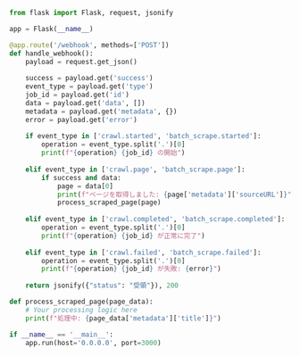 ```python Python/Flask
from flask import Flask, request, jsonify

app = Flask(__name__)

@app.route('/webhook', methods=['POST'])
def handle_webhook():
    payload = request.get_json()
    
    success = payload.get('success')
    event_type = payload.get('type')
    job_id = payload.get('id')
    data = payload.get('data', [])
    metadata = payload.get('metadata', {})
    error = payload.get('error')
    
    if event_type in ['crawl.started', 'batch_scrape.started']:
        operation = event_type.split('.')[0]
        print(f"{operation} {job_id} の開始")
        
    elif event_type in ['crawl.page', 'batch_scrape.page']:
        if success and data:
            page = data[0]
            print(f"ページを取得しました: {page['metadata']['sourceURL']}")
            process_scraped_page(page)
            
    elif event_type in ['crawl.completed', 'batch_scrape.completed']:
        operation = event_type.split('.')[0]
        print(f"{operation} {job_id} が正常に完了")
        
    elif event_type in ['crawl.failed', 'batch_scrape.failed']:
        operation = event_type.split('.')[0]
        print(f"{operation} {job_id} が失敗: {error}")
    
    return jsonify({"status": "受領"}), 200

def process_scraped_page(page_data):
    # Your processing logic here
    print(f"処理中: {page_data['metadata']['title']}")

if __name__ == '__main__':
    app.run(host='0.0.0.0', port=3000)
```
